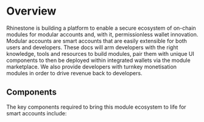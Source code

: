 # Overview

Rhinestone is building a platform to enable a secure ecosystem of on-chain modules for modular accounts and, with it, permissionless wallet innovation. Modular accounts are smart accounts that are easily extensible for both users and developers. These docs will arm developers with the right knowledge, tools and resources to build modules, pair them with unique UI components to then be deployed within integrated wallets via the module marketplace. We also provide developers with turnkey monetisation modules in order to drive revenue back to developers.

## Components

The key components required to bring this module ecosystem to life for smart accounts include:

<ComponentsList />

<BuilderCommunity />
